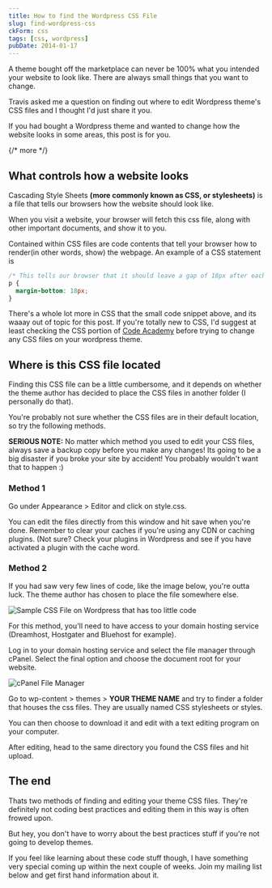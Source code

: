 ```yaml
---
title: How to find the Wordpress CSS File
slug: find-wordpress-css
ckForm: css
tags: [css, wordpress]
pubDate: 2014-01-17
---
```


A theme bought off the marketplace can never be 100% what you intended your website to look like. There are always small things that you want to change.

Travis asked me a question on finding out where to edit Wordpress theme's CSS files and I thought I'd just share it you.

If you had bought a Wordpress theme and wanted to change how the website looks in some areas, this post is for you.

{/* more */}

## What controls how a website looks

Cascading Style Sheets **(more commonly known as CSS, or stylesheets)** is a file that tells our browsers how the website should look like.

When you visit a website, your browser will fetch this css file, along with other important documents, and show it to you.

Contained within CSS files are code contents that tell your browser how to render(in other words, show) the webpage. An example of a CSS statement is

```css
/* This tells our browser that it should leave a gap of 18px after each paragraph */
p {
  margin-bottom: 18px;
}
```

There's a whole lot more in CSS that the small code snippet above, and its waaay out of topic for this post. If you're totally new to CSS, I'd suggest at least checking the CSS portion of [Code Academy][1] before trying to change any CSS files on your wordpress theme.

## Where is this CSS file located

Finding this CSS file can be a little cumbersome, and it depends on whether the theme author has decided to place the CSS files in another folder (I personally do that).

You're probably not sure whether the CSS files are in their default location, so try the following methods.

**SERIOUS NOTE:** No matter which method you used to edit your CSS files, always save a backup copy before you make any changes! Its going to be a big disaster if you broke your site by accident! You probably wouldn't want that to happen :)

### Method 1

Go under Appearance \> Editor and click on style.css.

You can edit the files directly from this window and hit save when you're done. Remember to clear your caches if you're using any CDN or caching plugins. (Not sure? Check your plugins in Wordpress and see if you have activated a plugin with the cache word.

### Method 2

If you had saw very few lines of code, like the image below, you're outta luck. The theme author has chosen to place the file somewhere else.

<Image
  src="/assets/2014/01/Screenshot_15_1_14_6_16_pm.png"
  alt="Sample CSS File on Wordpress that has too little code"
/>

For this method, you'll need to have access to your domain hosting service (Dreamhost, Hostgater and Bluehost for example).

Log in to your domain hosting service and select the file manager through cPanel. Select the final option and choose the document root for your website.

<Image
  src="/assets/2014/01/Screenshot_15_1_14_6_11_pm-2.png"
  alt="cPanel File Manager"
/>

Go to wp-content \> themes \> **YOUR THEME NAME** and try to finder a folder that houses the css files. They are usually named CSS stylesheets or styles.

You can then choose to download it and edit with a text editing program on your computer.

After editing, head to the same directory you found the CSS files and hit upload.

## The end

Thats two methods of finding and editing your theme CSS files. They're definitely not coding best practices and editing them in this way is often frowed upon.

But hey, you don't have to worry about the best practices stuff if you're not going to develop themes.

If you feel like learning about these code stuff though, I have something very special coming up within the next couple of weeks. Join my mailing list below and get first hand information about it.

[1]: http://www.codeacademy.com 'Code Academy'
